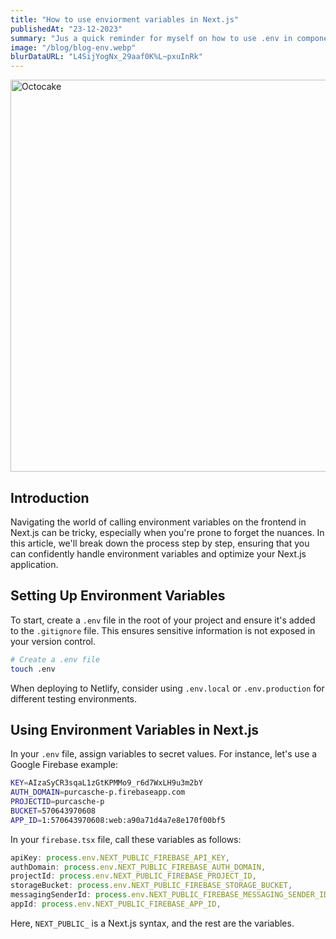```yaml
---
title: "How to use enviorment variables in Next.js"
publishedAt: "23-12-2023"
summary: "Jus a quick reminder for myself on how to use .env in components."
image: "/blog/blog-env.webp"
blurDataURL: "L4SijYogNx_29aaf0K%L~pxuInRk"
---
```


<Image
  src="/static/blog/why-i-have-started-octocake/banner.png"
  width="1200"
  height="627"
  alt="Octocake"
  placeholder="blur"
  blurDataURL="L4SijYogNx_29aaf0K%L~pxuInRk"
  priority
/>

## Introduction

Navigating the world of calling environment variables on the frontend in Next.js can be tricky, especially when you're prone to forget the nuances. In this article, we'll break down the process step by step, ensuring that you can confidently handle environment variables and optimize your Next.js application.

## Setting Up Environment Variables

To start, create a `.env` file in the root of your project and ensure it's added to the `.gitignore` file. This ensures sensitive information is not exposed in your version control.

```bash
# Create a .env file
touch .env
```

When deploying to Netlify, consider using `.env.local` or `.env.production` for different testing environments.

## Using Environment Variables in Next.js

In your `.env` file, assign variables to secret values. For instance, let's use a Google Firebase example:

```bash
KEY=AIzaSyCR3sqaL1zGtKPMMo9_r6d7WxLH9u3m2bY
AUTH_DOMAIN=purcasche-p.firebaseapp.com
PROJECTID=purcasche-p
BUCKET=570643970608
APP_ID=1:570643970608:web:a90a71d4a7e8e170f00bf5
```

In your `firebase.tsx` file, call these variables as follows:

```jsx
apiKey: process.env.NEXT_PUBLIC_FIREBASE_API_KEY,
authDomain: process.env.NEXT_PUBLIC_FIREBASE_AUTH_DOMAIN,
projectId: process.env.NEXT_PUBLIC_FIREBASE_PROJECT_ID,
storageBucket: process.env.NEXT_PUBLIC_FIREBASE_STORAGE_BUCKET,
messagingSenderId: process.env.NEXT_PUBLIC_FIREBASE_MESSAGING_SENDER_ID,
appId: process.env.NEXT_PUBLIC_FIREBASE_APP_ID,
```

Here, `NEXT_PUBLIC_` is a Next.js syntax, and the rest are the variables.
